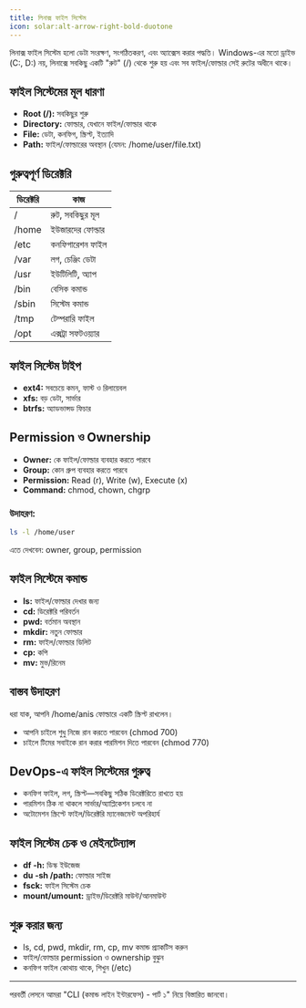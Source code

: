 ```yaml
---
title: লিনাক্স ফাইল সিস্টেম
icon: solar:alt-arrow-right-bold-duotone
---
```

লিনাক্স ফাইল সিস্টেম হলো ডেটা সংরক্ষণ, সংগঠিতকরণ, এবং অ্যাক্সেস করার পদ্ধতি। Windows-এর মতো ড্রাইভ (C:, D:) নয়, লিনাক্সে সবকিছু একটি "রুট" (/) থেকে শুরু হয় এবং সব ফাইল/ফোল্ডার সেই রুটের অধীনে থাকে।

## ফাইল সিস্টেমের মূল ধারণা

- **Root (/):** সবকিছুর শুরু
- **Directory:** ফোল্ডার, যেখানে ফাইল/ফোল্ডার থাকে
- **File:** ডেটা, কনফিগ, স্ক্রিপ্ট, ইত্যাদি
- **Path:** ফাইল/ফোল্ডারের অবস্থান (যেমন: /home/user/file.txt)

## গুরুত্বপূর্ণ ডিরেক্টরি

| ডিরেক্টরি | কাজ |
|-----------|-----|
| /          | রুট, সবকিছুর মূল |
| /home      | ইউজারদের ফোল্ডার |
| /etc       | কনফিগারেশন ফাইল |
| /var       | লগ, চেঞ্জিং ডেটা |
| /usr       | ইউটিলিটি, অ্যাপ |
| /bin       | বেসিক কমান্ড |
| /sbin      | সিস্টেম কমান্ড |
| /tmp       | টেম্পরারি ফাইল |
| /opt       | এক্সট্রা সফটওয়্যার |

## ফাইল সিস্টেম টাইপ

- **ext4:** সবচেয়ে কমন, ফাস্ট ও রিলায়েবল
- **xfs:** বড় ডেটা, সার্ভার
- **btrfs:** অ্যাডভান্সড ফিচার

## Permission ও Ownership

- **Owner:** কে ফাইল/ফোল্ডার ব্যবহার করতে পারবে
- **Group:** কোন গ্রুপ ব্যবহার করতে পারবে
- **Permission:** Read (r), Write (w), Execute (x)
- **Command:** chmod, chown, chgrp

### উদাহরণ:

```bash
ls -l /home/user
```

এতে দেখবেন: owner, group, permission

## ফাইল সিস্টেমে কমান্ড

- **ls:** ফাইল/ফোল্ডার দেখার জন্য
- **cd:** ডিরেক্টরি পরিবর্তন
- **pwd:** বর্তমান অবস্থান
- **mkdir:** নতুন ফোল্ডার
- **rm:** ফাইল/ফোল্ডার ডিলিট
- **cp:** কপি
- **mv:** মুভ/রিনেম

## বাস্তব উদাহরণ

ধরা যাক, আপনি /home/anis ফোল্ডারে একটি স্ক্রিপ্ট রাখলেন।
- আপনি চাইলে শুধু নিজে রান করতে পারবেন (chmod 700)
- চাইলে টিমের সবাইকে রান করার পারমিশন দিতে পারবেন (chmod 770)

## DevOps-এ ফাইল সিস্টেমের গুরুত্ব

- কনফিগ ফাইল, লগ, স্ক্রিপ্ট—সবকিছু সঠিক ডিরেক্টরিতে রাখতে হয়
- পারমিশন ঠিক না থাকলে সার্ভার/অ্যাপ্লিকেশন চলবে না
- অটোমেশন স্ক্রিপ্টে ফাইল/ডিরেক্টরি ম্যানেজমেন্ট অপরিহার্য

## ফাইল সিস্টেম চেক ও মেইনটেন্যান্স

- **df -h:** ডিস্ক ইউজেজ
- **du -sh /path:** ফোল্ডার সাইজ
- **fsck:** ফাইল সিস্টেম চেক
- **mount/umount:** ড্রাইভ/ডিরেক্টরি মাউন্ট/আনমাউন্ট

## শুরু করার জন্য

- ls, cd, pwd, mkdir, rm, cp, mv কমান্ড প্র্যাকটিস করুন
- ফাইল/ফোল্ডার permission ও ownership বুঝুন
- কনফিগ ফাইল কোথায় থাকে, শিখুন (/etc)

---

পরবর্তী লেসনে আমরা "CLI (কমান্ড লাইন ইন্টারফেস) - পার্ট ১" নিয়ে বিস্তারিত জানবো।
